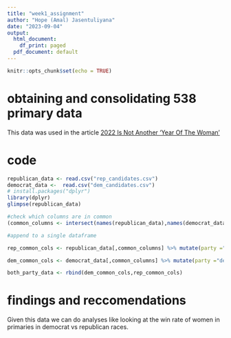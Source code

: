 ```yaml
---
title: "week1_assignment"
author: "Hope (Amal) Jasentuliyana"
date: "2023-09-04"
output:
  html_document:
    df_print: paged
  pdf_document: default
---
```


```r
knitr::opts_chunk$set(echo = TRUE)
```

# obtaining and consolidating 538 primary data

This data was used in the article [2022 Is Not Another 'Year Of The Woman'](https://fivethirtyeight.com/features/2022-women-candidates-data/)

# code 
```r
republican_data <- read.csv("rep_candidates.csv")
democrat_data <-  read.csv("dem_candidates.csv")
# install.packages("dplyr")
library(dplyr)
glimpse(republican_data)

#check which columns are in common
(common_columns <- intersect(names(republican_data),names(democrat_data)))

#append to a single dataframe

rep_common_cols <- republican_data[,common_columns] %>% mutate(party ="republican")

dem_common_cols <- democrat_data[,common_columns] %>% mutate(party ="democrat")

both_party_data <- rbind(dem_common_cols,rep_common_cols)

```

# findings and reccomendations

Given this data we can do analyses like looking at the win rate of women in primaries in democrat vs republican races.

